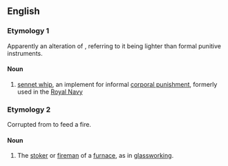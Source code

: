 ==English==

===Etymology 1===
Apparently an alteration of {{term|teaser}}, referring to it being lighter than formal punitive instruments.

====Noun====
{{en-noun}}

# [[sennet whip]], an implement for informal [[corporal punishment]], formerly used in the [[Royal Navy]]

===Etymology 2===
Corrupted from {{etyl|fr|en}} {{term|tiser|lang=fr}} to feed a fire.

====Noun====
{{en-noun}}

# The [[stoker]] or [[fireman]] of a [[furnace]], as in [[glassworking]].
#: {{rfquotek|Tomlinson}}